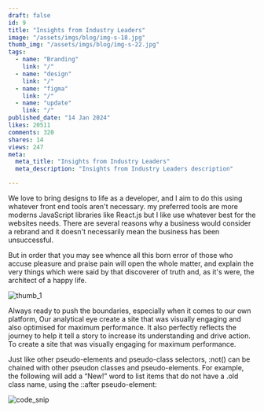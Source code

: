 ```yaml
---
draft: false
id: 9
title: "Insights from Industry Leaders"
image: "/assets/imgs/blog/img-s-18.jpg"
thumb_img: "/assets/imgs/blog/img-s-22.jpg"
tags:
  - name: "Branding"
    link: "/"
  - name: "design"
    link: "/"
  - name: "figma"
    link: "/"
  - name: "update"
    link: "/"
published_date: "14 Jan 2024"
likes: 20511
comments: 320
shares: 14
views: 247
meta:
  meta_title: "Insights from Industry Leaders"
  meta_description: "Insights from Industry Leaders description"

---
```

<Quote text="Comfortable full leather lining eye-catching unique detail to the toe low 'cut-away' sides clean and sleek harmony."
author="Ceyhan Özçivit"
/>

We love to bring designs to life as a developer, and I aim to do this using whatever front end tools aren't necessary. 
my preferred tools are more moderns JavaScript libraries like React.js but I like use whatever best for the websites needs. 
There are several reasons why a business would consider a rebrand and it doesn't necessarily mean the business has been unsuccessful.

But in order that you may see whence all this born error of those who accuse pleasure and praise pain will open the whole matter, 
and explain the very things which were said by that discoverer of truth and, as it's were, 
the architect of a happy life.

<div className="thumb mt-[34px] overflow-hidden w-full max-w-full">
  <img src="/assets/imgs/blog/img-s-27.jpg" alt="thumb_1"/>
</div>

<ContentTitle title="Research & strategy"/>

Always ready to push the boundaries, especially when it comes to our own platform, 
Our analytical eye create a site that was visually engaging and also optimised for maximum performance. 
It also perfectly reflects the journey to help it tell a story to increase its understanding and drive action. To create a site that was visually engaging for maximum performance.

<div className="mt-[21px]">
  <Service title="Brand Development"/>
  <Service title="UX/UI Design"/>
  <Service title="Front-end Development"/>
  <Service title="Copywriting"/>
  <Service title="Shopify Development"/>
</div>

<ContentTitle title="WorkFrame"/>

Just like other pseudo-elements and pseudo-class selectors, :not() can be chained with other pseudon classes and pseudo-elements. 
For example, the following will add a “New!” word to list items that do not have a .old class name, using the ::after pseudo-element:

<div className="mt-[30px] lg:mt-[30px]">
  <img src="/assets/imgs/blog/img-s-28.jpg" alt="code_snip" className="w-full"/>
</div>